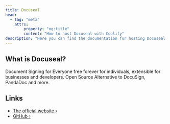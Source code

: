 ```yaml
---
title: Docuseal
head:
  - tag: "meta"
    attrs:
        property: "og:title"
        content: "How to host Docuseal with Coolify"
description: "Here you can find the documentation for hosting Docuseal with Coolify."
---
```



<Badge text="One-click setup." variant="note" size="large" />

## What is Docuseal?

Document Signing for Everyone free forever for individuals, extensible for businesses and developers. Open Source Alternative to DocuSign, PandaDoc and more.

## Links

- [The official website ›](https://www.docuseal.co/)
- [GitHub ›](https://github.com/docusealco/docuseal)
